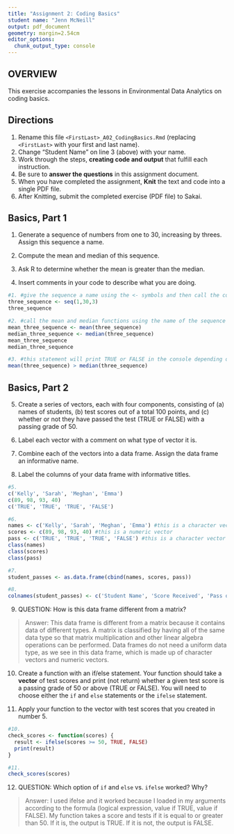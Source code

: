 ```yaml
---
title: "Assignment 2: Coding Basics"
student name: "Jenn McNeill"
output: pdf_document
geometry: margin=2.54cm
editor_options: 
  chunk_output_type: console
---
```


## OVERVIEW

This exercise accompanies the lessons in Environmental Data Analytics on coding basics.

## Directions

1.  Rename this file `<FirstLast>_A02_CodingBasics.Rmd` (replacing `<FirstLast>` with your first and last name).
2.  Change "Student Name" on line 3 (above) with your name.
3.  Work through the steps, **creating code and output** that fulfill each instruction.
4.  Be sure to **answer the questions** in this assignment document.
5.  When you have completed the assignment, **Knit** the text and code into a single PDF file.
6.  After Knitting, submit the completed exercise (PDF file) to Sakai.

## Basics, Part 1

1.  Generate a sequence of numbers from one to 30, increasing by threes. Assign this sequence a name.

2.  Compute the mean and median of this sequence.

3.  Ask R to determine whether the mean is greater than the median.

4.  Insert comments in your code to describe what you are doing.

```r
#1. #give the sequence a name using the <- symbols and then call the console to print the sequence with its new name
three_sequence <- seq(1,30,3)
three_sequence

#2. #call the mean and median functions using the name of the sequence I created above
mean_three_sequence <- mean(three_sequence)
median_three_sequence <- median(three_sequence)
mean_three_sequence
median_three_sequence

#3. #this statement will print TRUE or FALSE in the console depending on the relation between the two values that were calculated
mean(three_sequence) > median(three_sequence)
```

## Basics, Part 2

5.  Create a series of vectors, each with four components, consisting of (a) names of students, (b) test scores out of a total 100 points, and (c) whether or not they have passed the test (TRUE or FALSE) with a passing grade of 50.

6.  Label each vector with a comment on what type of vector it is.

7.  Combine each of the vectors into a data frame. Assign the data frame an informative name.

8.  Label the columns of your data frame with informative titles.

```r

#5. 
c('Kelly', 'Sarah', 'Meghan', 'Emma')
c(89, 98, 93, 40)
c('TRUE', 'TRUE', 'TRUE', 'FALSE')

#6.
names <- c('Kelly', 'Sarah', 'Meghan', 'Emma') #this is a character vector
scores <- c(89, 98, 93, 40) #this is a numeric vector
pass <- c('TRUE', 'TRUE', 'TRUE', 'FALSE') #this is a character vector
class(names)
class(scores)
class(pass)

#7. 
student_passes <- as.data.frame(cbind(names, scores, pass))

#8.
colnames(student_passes) <- c('Student Name', 'Score Received', 'Pass or Fail')
```

9.  QUESTION: How is this data frame different from a matrix?

> Answer: This data frame is different from a matrix because it contains data of different types. A matrix is classified by having all of the same data type so that matrix multiplication and other linear algebra operations can be performed. Data frames do not need a uniform data type, as we see in this data frame, which is made up of character vectors and numeric vectors.

10. Create a function with an if/else statement. Your function should take a **vector** of test scores and print (not return) whether a given test score is a passing grade of 50 or above (TRUE or FALSE). You will need to choose either the `if` and `else` statements or the `ifelse` statement. 

11. Apply your function to the vector with test scores that you created in number 5.

```r
#10. 
check_scores <- function(scores) {
  result <- ifelse(scores >= 50, TRUE, FALSE)
  print(result)
}

#11.
check_scores(scores)

```

12. QUESTION: Which option of `if` and `else` vs. `ifelse` worked? Why?

> Answer: I used ifelse and it worked because I loaded in my arguments according to the formula (logical expression, value if TRUE, value if FALSE). My function takes a score and tests if it is equal to or greater than 50. If it is, the output is TRUE. If it is not, the output is FALSE.
